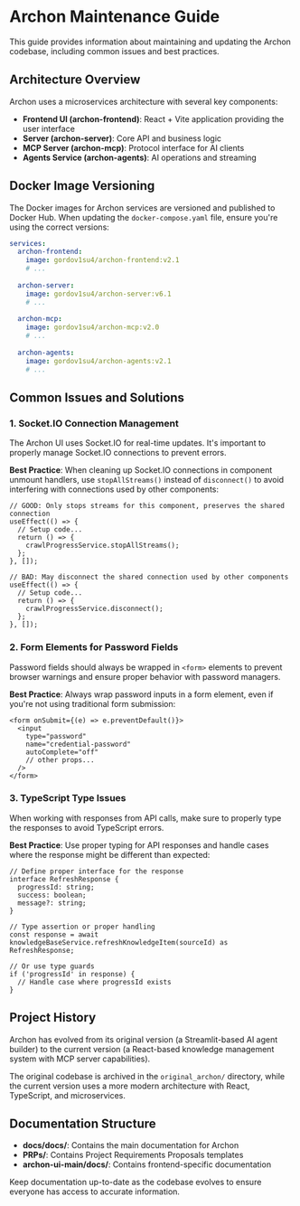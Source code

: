 # Archon Maintenance Guide

This guide provides information about maintaining and updating the Archon codebase, including common issues and best practices.

## Architecture Overview

Archon uses a microservices architecture with several key components:

- **Frontend UI (archon-frontend)**: React + Vite application providing the user interface
- **Server (archon-server)**: Core API and business logic
- **MCP Server (archon-mcp)**: Protocol interface for AI clients 
- **Agents Service (archon-agents)**: AI operations and streaming

## Docker Image Versioning

The Docker images for Archon services are versioned and published to Docker Hub. When updating the `docker-compose.yaml` file, ensure you're using the correct versions:

```yaml
services:
  archon-frontend:
    image: gordov1su4/archon-frontend:v2.1
    # ...
  
  archon-server:
    image: gordov1su4/archon-server:v6.1
    # ...
  
  archon-mcp:
    image: gordov1su4/archon-mcp:v2.0
    # ...
  
  archon-agents:
    image: gordov1su4/archon-agents:v2.1
    # ...
```

## Common Issues and Solutions

### 1. Socket.IO Connection Management

The Archon UI uses Socket.IO for real-time updates. It's important to properly manage Socket.IO connections to prevent errors.

**Best Practice**: When cleaning up Socket.IO connections in component unmount handlers, use `stopAllStreams()` instead of `disconnect()` to avoid interfering with connections used by other components:

```tsx
// GOOD: Only stops streams for this component, preserves the shared connection
useEffect(() => {
  // Setup code...
  return () => {
    crawlProgressService.stopAllStreams();
  };
}, []);

// BAD: May disconnect the shared connection used by other components
useEffect(() => {
  // Setup code...
  return () => {
    crawlProgressService.disconnect();
  };
}, []);
```

### 2. Form Elements for Password Fields

Password fields should always be wrapped in `<form>` elements to prevent browser warnings and ensure proper behavior with password managers.

**Best Practice**: Always wrap password inputs in a form element, even if you're not using traditional form submission:

```tsx
<form onSubmit={(e) => e.preventDefault()}>
  <input 
    type="password"
    name="credential-password"
    autoComplete="off"
    // other props...
  />
</form>
```

### 3. TypeScript Type Issues

When working with responses from API calls, make sure to properly type the responses to avoid TypeScript errors.

**Best Practice**: Use proper typing for API responses and handle cases where the response might be different than expected:

```tsx
// Define proper interface for the response
interface RefreshResponse {
  progressId: string;
  success: boolean;
  message?: string;
}

// Type assertion or proper handling
const response = await knowledgeBaseService.refreshKnowledgeItem(sourceId) as RefreshResponse;

// Or use type guards
if ('progressId' in response) {
  // Handle case where progressId exists
}
```

## Project History

Archon has evolved from its original version (a Streamlit-based AI agent builder) to the current version (a React-based knowledge management system with MCP server capabilities). 

The original codebase is archived in the `original_archon/` directory, while the current version uses a more modern architecture with React, TypeScript, and microservices.

## Documentation Structure

- **docs/docs/**: Contains the main documentation for Archon
- **PRPs/**: Contains Project Requirements Proposals templates
- **archon-ui-main/docs/**: Contains frontend-specific documentation

Keep documentation up-to-date as the codebase evolves to ensure everyone has access to accurate information.